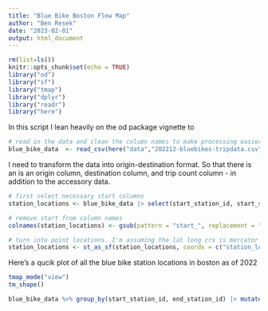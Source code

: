 ```yaml
---
title: "Blue Bike Boston Flow Map"
author: "Ben Resek"
date: "2023-02-01"
output: html_document
---
```


```r
rm(list=ls())
knitr::opts_chunk$set(echo = TRUE)
library("od")
library("sf")
library("tmap")
library("dplyr")
library("readr")
library("here")


```

In this script I lean heavily on the od package vignette to 


```r
# read in the data and clean the column names to make processing easier
blue_bike_data  <- read_csv(here("data","202212-bluebikes-tripdata.csv")) |> janitor::clean_names()
```
I need to transform the data into origin-destination format. So that there is an is an origin column, destination column, and trip count column - in addition to the accessory data. 


```r
# first select necessary start columns
station_locations <- blue_bike_data |> select(start_station_id, start_station_latitude, start_station_longitude)

# remove start from column names
colnames(station_locations) <- gsub(pattern = "start_", replacement = "", x= colnames(station_locations))

# turn into point locations. I'm assuming the lat long crs is mercator
station_locations <- st_as_sf(station_locations, coords = c("station_longitude","station_latitude"),crs=4326)
```

Here's a qucik plot of all the blue bike station locations in boston as of 2022
```r
tmap_mode("view")
tm_shape()
```


```r
blue_bike_data %>% group_by(start_station_id, end_station_id) |> mutate(count = n()) |> select(start_station_id, end_station_id, count, everything()) |> arrange(desc(count))
```

